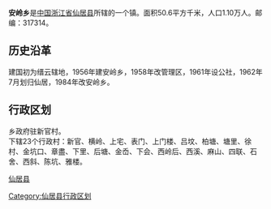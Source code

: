 {{中国乡级行政区
| 行政区全称 = 安岭乡
| 景观照片文件名 = 
| 景观照片描述 = 
| 汉语拼音 = 
| 通用拼音 = 
| 注音符號 = 
| 上级行政区 = [[浙江省|浙江省]][[仙居县|仙居县]]
| 行政区类别 = [[乡|乡]]
| 行政区划代码 = 
| 地理坐标 = {{coord|28.443|N|120.321|E|display=inline,title|scale:80000_region:CN}}
| 总面积 = 50.6[[平方公里|平方公里]]
| 户籍人口 = 1.10万人
| 户籍人口年份 = 04
| 常住人口 = 
| 人口密度 = 
| 常住人口年份 = 
| 领导人职务1 =
| 领导人姓名1 =
| 领导人职务2 = 
| 领导人姓名2 = 
| 行政区划 = 23个[[村委会|村委会]]
| 官方网站 =
| 政府驻地 =新官村
| 邮政编码 = 317314
| 毗邻行政区 = 
| 位置图文件名 = 
| 位置图描述 = 
}}

'''安岭乡'''是[[中国|中国]][[浙江省|浙江省]][[仙居县|仙居县]]所辖的一个镇。面积50.6平方千米，人口1.10万人。邮编：317314。
== 历史沿革 ==
建国初为缙云辖地，1956年建安岭乡，1958年改管理区，1961年设公社，1962年7月划归仙居，1984年改安岭乡。
== 行政区划 ==
乡政府驻新官村。<br />
下辖23个行政村：新官、横岭、上宅、表门、上门楼、吕坟、柏塘、塘里、徐村、金坑口、章盡、下里、后塘、金岙、下会、西岭后、西溪、麻山、四联、石舍、西斜、陈坑、雅楼。


{{仙居县行政区划}}
[[Category:仙居县行政区划|Category:仙居县行政区划]]
[[category:台州市乡镇|仙居县]]